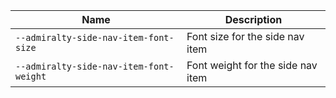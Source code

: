 
| Name | Description |
| --- | --- |
| `--admiralty-side-nav-item-font-size` | Font size for the side nav item |
| `--admiralty-side-nav-item-font-weight` | Font weight for the side nav item |

